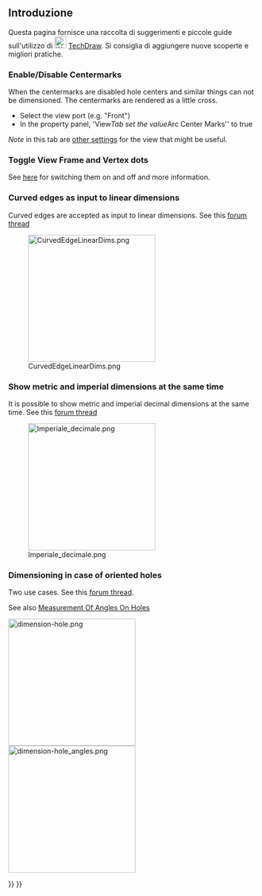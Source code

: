 <languages/>

{{TutorialInfo/it
|Topic=How To's and Misc Info 
|Level=all
|Time=n/a
|Author=n/a
|FCVersion=0.19
}}

<span id="Introduction"></span>
==Introduzione==

Questa pagina fornisce una raccolta di suggerimenti e piccole guide sull'utilizzo di 
[[Image:Workbench_TechDraw.svg|24px|link=TechDraw_Workbench]] [[TechDraw]]. Si consiglia di aggiungere nuove scoperte e migliori pratiche.

<div lang="en" dir="ltr" class="mw-content-ltr">
=== Enable/Disable Centermarks===
When the centermarks are disabled hole centers and similar things can not be dimensioned. The centermarks are rendered as a little cross.
</div>

<div lang="en" dir="ltr" class="mw-content-ltr">
* Select the view port (e.g. "Front")
* In the property panel, 'View'' Tab set the value ''Arc Center Marks'' to true
</div>

<div lang="en" dir="ltr" class="mw-content-ltr">
''Note'' in this tab are [[TechDraw View#Properties|other settings]] for the view that might be useful.
</div>

<div lang="en" dir="ltr" class="mw-content-ltr">
=== Toggle View Frame and Vertex dots ===
See [[TechDraw ToggleFrame|here]] for switching them on and off and more information.
</div> 

<div lang="en" dir="ltr" class="mw-content-ltr">
===Curved edges as input to linear dimensions===
</div>

<div lang="en" dir="ltr" class="mw-content-ltr">
Curved edges are accepted as input to linear dimensions. See this [https://forum.freecad.org/viewtopic.php?f=35&t=49719&start=30 forum thread]
</div>

[[Image:CurvedEdgeLinearDims.png|256px]]
<div lang="en" dir="ltr" class="mw-content-ltr">
===Show metric and imperial dimensions at the same time===
</div>

<div lang="en" dir="ltr" class="mw-content-ltr">
It is possible to show metric and imperial decimal dimensions at the same time. See this [https://forum.freecad.org/viewtopic.php?f=35&t=49711 forum thread]
</div>

[[Image:Imperiale decimale.png|256px]]

<div lang="en" dir="ltr" class="mw-content-ltr">
===Dimensioning in case of oriented holes===
</div>

<div lang="en" dir="ltr" class="mw-content-ltr">
Two use cases. See this [https://forum.freecad.org/viewtopic.php?f=35&t=49976 forum thread].
</div> 

<div lang="en" dir="ltr" class="mw-content-ltr">
See also [[Measurement_Of_Angles_On_Holes|Measurement Of Angles On Holes]]
</div>

[[Image:dimension-hole.png|256px]]
[[Image:dimension-hole_angles.png|256px]]



{{TechDraw Tools navi{{#translation:}}}}
{{Userdocnavi{{#translation:}}}}